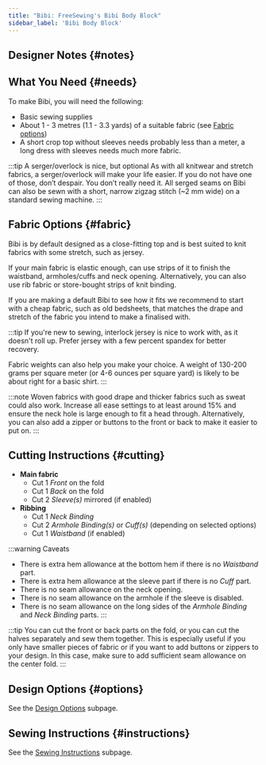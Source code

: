 ```yaml
---
title: "Bibi: FreeSewing's Bibi Body Block"
sidebar_label: 'Bibi Body Block'
---
```



<DocusaurusDoc>
  <DesignInfo design="bibi" noDocsLink />
</DocusaurusDoc>

## Designer Notes {#notes}

<Notes />

## What You Need {#needs}

To make Bibi, you will need the following:

- Basic sewing supplies
- About 1 - 3 metres (1.1 - 3.3 yards) of a suitable fabric (see [Fabric
  options](#fabric))
- A short crop top without sleeves needs probably less than a meter, a long
  dress with sleeves needs much more fabric.

:::tip A serger/overlock is nice, but optional
As with all knitwear and stretch fabrics, a serger/overlock will make your life
easier. If you do not have one of those, don’t despair. You don’t really need
it. All serged seams on Bibi can also be sewn with a short, narrow zigzag
stitch (~2 mm wide) on a standard sewing machine.
:::

## Fabric Options {#fabric}

Bibi is by default designed as a close-fitting top and is best suited to knit
fabrics with some stretch, such as jersey.

If your main fabric is elastic enough, can use strips of it to finish the
waistband, armholes/cuffs and neck opening. Alternatively, you can also use
rib fabric or store-bought strips of knit binding.

If you are making a default Bibi to see how it fits we recommend to start with
a cheap fabric, such as old bedsheets, that matches the drape and stretch of
the fabric you intend to make a finalised with.

:::tip
If you're new to sewing, interlock jersey is nice to work with, as it doesn't
roll up. Prefer jersey with a few percent spandex for better recovery.

Fabric weights can also help you make your choice. A weight of 130-200 grams
per square meter (or 4-6 ounces per square yard) is likely to be about right
for a basic shirt.
:::

:::note
Woven fabrics with good drape and thicker fabrics such as sweat could also
work. Increase all ease settings to at least around 15% and ensure the neck
hole is large enough to fit a head through. Alternatively, you can also add a
zipper or buttons to the front or back to make it easier to put on.
:::

## Cutting Instructions {#cutting}

- **Main fabric**
  - Cut 1 _Front_ on the fold
  - Cut 1 _Back_ on the fold
  - Cut 2 _Sleeve(s)_ mirrored (if enabled)
- **Ribbing**
  - Cut 1 _Neck Binding_
  - Cut 2 _Armhole Binding(s)_ or _Cuff(s)_ (depending on selected options)
  - Cut 1 _Waistband_ (if enabled)

:::warning Caveats

- There is extra hem allowance at the bottom hem if there is no _Waistband_
  part.
- There is extra hem allowance at the sleeve part if there is no _Cuff_ part.
- There is no seam allowance on the neck opening.
- There is no seam allowance on the armhole if the sleeve is disabled.
- There is no seam allowance on the long sides of the _Armhole Binding_ and
  _Neck Binding_ parts.
  :::

:::tip
You can cut the front or back parts on the fold, or you can cut the halves
separately and sew them together. This is especially useful if you only have
smaller pieces of fabric or if you want to add buttons or zippers to your
design. In this case, make sure to add sufficient seam allowance on the center
fold.
:::

## Design Options {#options}

<MiniTip>See the [Design Options](/docs/designs/bibi/options/) subpage.</MiniTip>

## Sewing Instructions {#instructions}

<MiniTip>See the [Sewing Instructions](/docs/designs/bibi/instructions/) subpage.</MiniTip>
